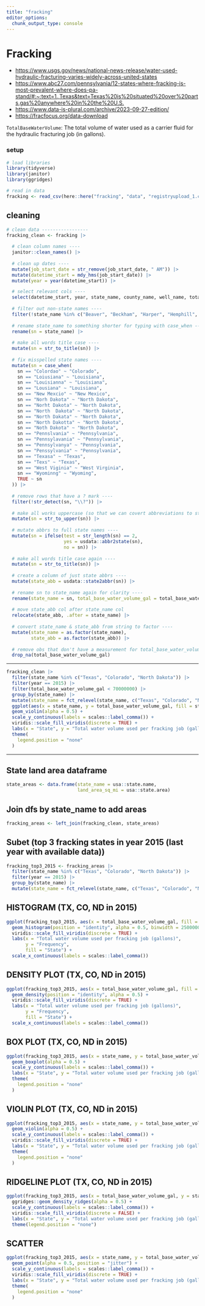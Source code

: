 ```yaml
---
title: "fracking"
editor_options: 
  chunk_output_type: console
---
```


# Fracking

- <https://www.usgs.gov/news/national-news-release/water-used-hydraulic-fracturing-varies-widely-across-united-states>
- <https://www.abc27.com/pennsylvania/12-states-where-fracking-is-most-prevalent-where-does-pa-stand/#:~:text=1.,Texas&text=Texas%20is%20situated%20over%20parts,gas%20anywhere%20in%20the%20U.S.>
- <https://www.data-is-plural.com/archive/2023-09-27-edition/>
- <https://fracfocus.org/data-download>

`TotalBaseWaterVolume`: The total volume of water used as a carrier fluid for the hydraulic fracturing job (in gallons).

### setup
```r
# load libraries
library(tidyverse)
library(janitor)
library(ggridges)

# read in data
fracking <- read_csv(here::here("fracking", "data", "registryupload_1.csv"))
```

## cleaning
```r
# clean data -----------------
fracking_clean <- fracking |> 
  
  # clean column names ----
  janitor::clean_names() |> 
  
  # clean up dates ----
  mutate(job_start_date = str_remove(job_start_date, " AM")) |> 
  mutate(datetime_start = mdy_hms(job_start_date)) |> 
  mutate(year = year(datetime_start)) |> 

  # select relevant cols ----
  select(datetime_start, year, state_name, county_name, well_name, total_base_water_volume) |> 
  
  # filter out non-state names ----
  filter(!state_name %in% c("Beaver", "Beckham", "Harper", "Hemphill", "Midland", "Red River", "Roosevelt", "Rusk", "State", "WARD")) |> 
  
  # rename state_name to something shorter for typing with case_when ----
  rename(sn = state_name) |> 
  
  # make all words title case ----
  mutate(sn = str_to_title(sn)) |> 
  
  # fix misspelled state names ----
  mutate(sn = case_when(
    sn == "Colordao" ~ "Colorado",
    sn == "Loiusiana" ~ "Louisiana",
    sn == "Louisianna" ~ "Louisiana",
    sn == "Lousiana" ~ "Louisiana",
    sn == "New Mexcio" ~ "New Mexico",
    sn == "Norh Dakota" ~ "North Dakota",
    sn == "Norht Dakota" ~ "North Dakota",
    sn == "North  Dakota" ~ "North Dakota",
    sn == "North Dakata" ~ "North Dakota",
    sn == "North Dakotta" ~ "North Dakota",
    sn == "Noth Dakota" ~ "North Dakota",
    sn == "Pennslvania" ~ "Pennsylvania",
    sn == "Pennsylavania" ~ "Pennsylvania",
    sn == "Pennsylvanya" ~ "Pennsylvania",
    sn == "Penssylvania" ~ "Pennsylvania",
    sn == "Texasa" ~ "Texas",
    sn == "Texs" ~ "Texas", 
    sn == "West Viginia" ~ "West Virginia",
    sn == "Wyominng" ~ "Wyoming", 
    TRUE ~ sn
  )) |> 
  
  # remove rows that have a ? mark ----
  filter(!str_detect(sn, "\\?")) |> 
  
  # make all works uppercase (so that we can covert abbreviations to state names) ----
  mutate(sn = str_to_upper(sn)) |> 
  
  # mutate abbrs to full state names ----
  mutate(sn = ifelse(test = str_length(sn) == 2, 
                     yes = usdata::abbr2state(sn),
                     no = sn)) |> 
  
  # make all words title case again ----
  mutate(sn = str_to_title(sn)) |> 
  
  # create a column of just state abbrs ----
  mutate(state_abb = usdata::state2abbr(sn)) |> 
  
  # rename sn to state_name again for clarity ----
  rename(state_name = sn, total_base_water_volume_gal = total_base_water_volume) |> 
  
  # move state_abb col after state_name col
  relocate(state_abb, .after = state_name) |> 
  
  # convert state_name & state_abb from string to factor ----
  mutate(state_name = as.factor(state_name),
         state_abb = as.factor(state_abb)) |> 
  
  # remove obs that don't have a measurement for total_base_water_volume (NA)
  drop_na(total_base_water_volume_gal)
```


-----

```r
fracking_clean |> 
  filter(state_name %in% c("Texas", "Colorado", "North Dakota")) |> 
  filter(year == 2015) |> 
  filter(total_base_water_volume_gal < 70000000) |>
  group_by(state_name) |> 
  mutate(state_name = fct_relevel(state_name, c("Texas", "Colorado", "North Dakota"))) |> 
  ggplot(aes(x = state_name, y = total_base_water_volume_gal, fill = state_name)) +
  geom_violin(alpha = 0.5) +
  scale_y_continuous(labels = scales::label_comma()) +
  viridis::scale_fill_viridis(discrete = TRUE) +
  labs(x = "State", y = "Total water volume used per fracking job (gallons)") +
  theme(
    legend.position = "none"
  )
```


-----



## State land area dataframe
```r
state_areas <- data.frame(state_name = usa::state.name, 
                          land_area_sq_mi = usa::state.area)
```

## Join dfs by state_name to add areas
```r
fracking_areas <- left_join(fracking_clean, state_areas)
```

## Subet (top 3 fracking states in year 2015 (last year with available data))
```r
fracking_top3_2015 <- fracking_areas |> 
  filter(state_name %in% c("Texas", "Colorado", "North Dakota")) |> 
  filter(year == 2015) |> 
  group_by(state_name) |> 
  mutate(state_name = fct_relevel(state_name, c("Texas", "Colorado", "North Dakota")))
```

## HISTOGRAM (TX, CO, ND in 2015)
```r
ggplot(fracking_top3_2015, aes(x = total_base_water_volume_gal, fill = state_name)) +
  geom_histogram(position = "identity", alpha = 0.5, binwidth = 2500000) +
  viridis::scale_fill_viridis(discrete = TRUE) +
  labs(x = "Total water volume used per fracking job (gallons)",
       y = "Frequency",
       fill = "State") +
  scale_x_continuous(labels = scales::label_comma())
```

## DENSITY PLOT (TX, CO, ND in 2015)
```r
ggplot(fracking_top3_2015, aes(x = total_base_water_volume_gal, fill = state_name)) +
  geom_density(position = "identity", alpha = 0.5) +
  viridis::scale_fill_viridis(discrete = TRUE) +
  labs(x = "Total water volume used per fracking job (gallons)",
       y = "Frequency",
       fill = "State") +
  scale_x_continuous(labels = scales::label_comma())
```

## BOX PLOT (TX, CO, ND in 2015)
```r
ggplot(fracking_top3_2015, aes(x = state_name, y = total_base_water_volume_gal, fill = state_name)) +
  geom_boxplot(alpha = 0.5) +
  scale_y_continuous(labels = scales::label_comma()) +
  labs(x = "State", y = "Total water volume used per fracking job (gallons)") +
  theme(
    legend.position = "none"
  )
```

## VIOLIN PLOT (TX, CO, ND in 2015)
```r
ggplot(fracking_top3_2015, aes(x = state_name, y = total_base_water_volume_gal, fill = state_name)) +
  geom_violin(alpha = 0.5) +
  scale_y_continuous(labels = scales::label_comma()) +
  viridis::scale_fill_viridis(discrete = TRUE) +
  labs(x = "State", y = "Total water volume used per fracking job (gallons)") +
  theme(
    legend.position = "none"
  )
```

## RIDGELINE PLOT (TX, CO, ND in 2015)
```r
ggplot(fracking_top3_2015, aes(x = total_base_water_volume_gal, y = state_name, fill = state_name)) +
  ggridges::geom_density_ridges(alpha = 0.5) +
  scale_y_continuous(labels = scales::label_comma()) +
  viridis::scale_fill_viridis(discrete = FALSE) +
  labs(x = "State", y = "Total water volume used per fracking job (gallons)") +
  theme(legend.position = "none")
```

## SCATTER
```r
ggplot(fracking_top3_2015, aes(x = state_name, y = total_base_water_volume_gal, fill = state_name)) +
  geom_point(alpha = 0.5, position = "jitter") +
  scale_y_continuous(labels = scales::label_comma()) +
  viridis::scale_fill_viridis(discrete = TRUE) +
  labs(x = "State", y = "Total water volume used per fracking job (gallons)") +
  theme(
    legend.position = "none"
  )
```





